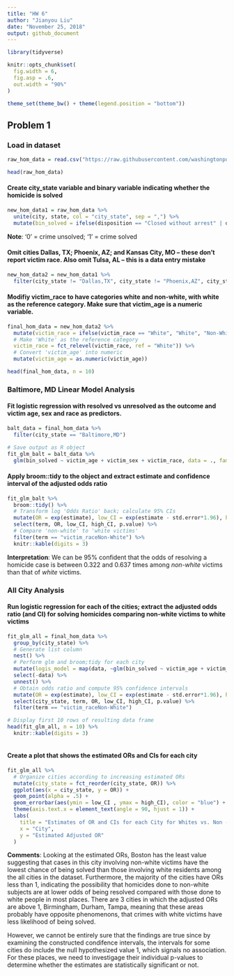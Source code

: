 ```yaml
---
title: "HW 6"
author: "Jianyou Liu"
date: "November 25, 2018"
output: github_document
---
```


```r

library(tidyverse)

knitr::opts_chunk$set(
  fig.width = 6,
  fig.asp = .6,
  out.width = "90%"
)

theme_set(theme_bw() + theme(legend.position = "bottom"))

```

## Problem 1
### Load in dataset

```r
raw_hom_data = read.csv("https://raw.githubusercontent.com/washingtonpost/data-homicides/master/homicide-data.csv")

head(raw_hom_data)

```

#### Create city_state variable and binary variable indicating whether the homicide is solved

```r
new_hom_data1 = raw_hom_data %>% 
  unite(city, state, col = "city_state", sep = ",") %>% 
  mutate(bin_solved = ifelse(disposition == "Closed without arrest" | disposition == "Open/No arrest", 0, 1))

```
**Note**: '0' = crime unsolved; '1' = crime solved

#### Omit cities Dallas, TX; Phoenix, AZ; and Kansas City, MO – these don’t report victim race. Also omit Tulsa, AL – this is a data entry mistake
```r
new_hom_data2 = new_hom_data1 %>% 
  filter(city_state != "Dallas,TX", city_state != "Phoenix,AZ", city_state != "Kansas City,MO", city_state != "Tulsa,AL")

```
#### Modifiy victim_race to have categories white and non-white, with white as the reference category. Make sure that victim_age is a numeric variable.

```r
final_hom_data = new_hom_data2 %>% 
  mutate(victim_race = ifelse(victim_race == "White", "White", "Non-White"),
  # Make 'White' as the reference category
  victim_race = fct_relevel(victim_race, ref = "White")) %>% 
  # Convert 'victim_age' into numeric
  mutate(victim_age = as.numeric(victim_age))

head(final_hom_data, n = 10)

```
### Baltimore, MD Linear Model Analysis
#### Fit logistic regression with resolved vs unresolved as the outcome and victim age, sex and race as predictors.

```r
balt_data = final_hom_data %>% 
  filter(city_state == "Baltimore,MD")

# Save output as R object
fit_glm_balt = balt_data %>% 
  glm(bin_solved ~ victim_age + victim_sex + victim_race, data = ., family = binomial())

```
#### Apply broom::tidy to the object and extract estimate and confidence interval of the adjusted odds ratio

```r
fit_glm_balt %>% 
  broom::tidy() %>% 
  # Transform log 'Odds Ratio' back; calculate 95% CIs
  mutate(OR = exp(estimate), low_CI = exp(estimate - std.error*1.96), high_CI = exp(estimate + std.error*1.96)) %>% 
  select(term, OR, low_CI, high_CI, p.value) %>% 
  # Compare 'non-white' to 'white victims'
  filter(term == "victim_raceNon-White") %>% 
  knitr::kable(digits = 3)

```


**Interpretation**: We can be 95% confident that the odds of resolving a homicide case is between 0.322 and 0.637 times among *non-white* victims than that of *white* victims.

### All City Analysis
#### Run logistic regression for each of the cities; extract the adjusted odds ratio (and CI) for solving homicides comparing non-white victims to white victims

```r
fit_glm_all = final_hom_data %>% 
  group_by(city_state) %>% 
  # Generate list column
  nest() %>% 
  # Perform glm and broom;tidy for each city
  mutate(logis_model = map(data, ~glm(bin_solved ~ victim_age + victim_sex + victim_race, data = ., family = binomial())), logis_model = map(logis_model, broom::tidy)) %>% 
  select(-data) %>% 
  unnest() %>% 
  # Obtain odds ratio and compute 95% confidence intervals
  mutate(OR = exp(estimate), low_CI = exp(estimate - std.error*1.96), high_CI = exp(estimate + std.error*1.96)) %>% 
  select(city_state, term, OR, low_CI, high_CI, p.value) %>% 
  filter(term == "victim_raceNon-White")

# Display first 10 rows of resulting data frame
head(fit_glm_all, n = 10) %>% 
  knitr::kable(digits = 3)
  
```

#### Create a plot that shows the estimated ORs and CIs for each city

```r
fit_glm_all %>% 
  # Organize cities according to increasing estimated ORs
  mutate(city_state = fct_reorder(city_state, OR)) %>% 
  ggplot(aes(x = city_state, y = OR)) +
  geom_point(alpha = .5) +
  geom_errorbar(aes(ymin = low_CI , ymax = high_CI), color = "blue") +
  theme(axis.text.x = element_text(angle = 90, hjust = 1)) +
  labs(
    title = "Estimates of OR and CIs for each City for Whites vs. Non - Whites",
    x = "City",
    y = "Estimated Adjusted OR"
  )

```
**Comments**: Looking at the estimated ORs, Boston has the least value suggesting that cases in this city involving non-white victims have the lowest chance of being solved than those involving white residents among the all cities in the dataset. Furthermore, the majority of the cities have ORs less than 1, indicating the possibility that homicides done to non-white subjects are at lower odds of being resolved compared with those done to white people in most places. There are 3 cities in which the adjusted ORs are above 1, Birmingham, Durham, Tampa, meaning that these areas probably have opposite phenomenons, that crimes with white victims have less likelihood of being solved.

However, we cannot be entirely sure that the findings are true since by examining the constructed condifence intervals, the intervals for some cities do include the null hypothesized value 1, which signals no association. For these places, we need to investigage their individual p-values to determine whether the estimates are statistically significant or not.

